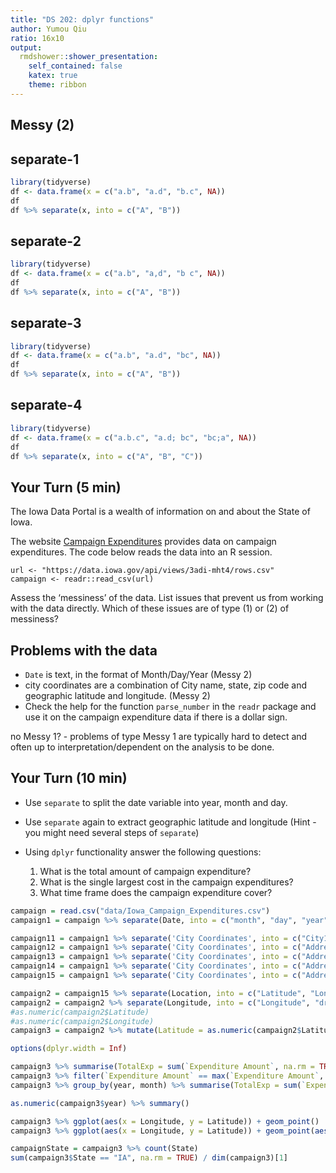 ```yaml
---
title: "DS 202: dplyr functions"
author: Yumou Qiu
ratio: 16x10
output:
  rmdshower::shower_presentation:
    self_contained: false
    katex: true
    theme: ribbon
---
```


## Messy (2)

## separate-1

```r
library(tidyverse)
df <- data.frame(x = c("a.b", "a.d", "b.c", NA))
df
df %>% separate(x, into = c("A", "B"))
```

## separate-2

```r
library(tidyverse)
df <- data.frame(x = c("a.b", "a,d", "b c", NA))
df
df %>% separate(x, into = c("A", "B"))
```

## separate-3

```r
library(tidyverse)
df <- data.frame(x = c("a.b", "a.d", "bc", NA))
df
df %>% separate(x, into = c("A", "B"))
```

## separate-4

```r
library(tidyverse)
df <- data.frame(x = c("a.b.c", "a.d; bc", "bc;a", NA))
df
df %>% separate(x, into = c("A", "B", "C"))
```

## Your Turn (5 min)


The Iowa Data Portal is a wealth of information on and about the State of Iowa. 

The website 
[Campaign Expenditures](https://data.iowa.gov/Government/Campaign-Expenditures/3adi-mht4/data) provides data on campaign expenditures. The code below reads the data into an R session.


```
url <- "https://data.iowa.gov/api/views/3adi-mht4/rows.csv"
campaign <- readr::read_csv(url)
```

Assess the 'messiness' of the data. List issues that prevent us from working with the data directly. Which of these issues are of type (1) or (2) of messiness?

## Problems with the data

- `Date` is text, in the format of Month/Day/Year (Messy 2)
- city coordinates are a combination of City name, state, zip code and geographic latitude and longitude. (Messy 2)
<!--- - expenditure amount is a textual expression, not a number (Messy different) --->
- Check the help for the function `parse_number` in the `readr` package and use it on the campaign expenditure data if there is a dollar sign.

no Messy 1? - problems of type Messy 1 are typically hard to detect and often up to interpretation/dependent on the analysis to be done.


## Your Turn (10 min)

- Use `separate` to split the date variable into year, month and day.
- Use `separate` again to extract geographic latitude and longitude (Hint - you might need several steps of `separate`)
- Using `dplyr` functionality answer the following questions:

  1. What is the total amount of campaign expenditure?
  2. What is the single largest cost in the campaign expenditures?
  3. What time frame does the campaign expenditure cover?

```r
campaign = read.csv("data/Iowa_Campaign_Expenditures.csv")
campaign1 = campaign %>% separate(Date, into = c("month", "day", "year"))

campaign11 = campaign1 %>% separate('City Coordinates', into = c("City1", "State1", "Zip1", "Latitude", "Longitude"))
campaign12 = campaign1 %>% separate('City Coordinates', into = c("Address", "Location"), sep = "(")
campaign13 = campaign1 %>% separate('City Coordinates', into = c("Address", "Location"), sep = "\n")
campaign14 = campaign1 %>% separate('City Coordinates', into = c("Address", "Location"), sep = "\\(")
campaign15 = campaign1 %>% separate('City Coordinates', into = c("Address", "Location"), sep = "\n\\(")

campaign2 = campaign15 %>% separate(Location, into = c("Latitude", "Longitude"), sep = ",") %>% select(-Address)
campaign2 = campaign2 %>% separate(Longitude, into = c("Longitude", "drop"), sep = "\\)") %>% select(-drop)
#as.numeric(campaign2$Latitude)
#as.numeric(campaign2$Longitude)
campaign3 = campaign2 %>% mutate(Latitude = as.numeric(campaign2$Latitude), Longitude = as.numeric(campaign2$Longitude))

options(dplyr.width = Inf)

campaign3 %>% summarise(TotalExp = sum(`Expenditure Amount`, na.rm = TRUE), MaxExp = max(`Expenditure Amount`, na.rm = TRUE))
campaign3 %>% filter(`Expenditure Amount` == max(`Expenditure Amount`, na.rm = TRUE))
campaign3 %>% group_by(year, month) %>% summarise(TotalExp = sum(`Expenditure Amount`, na.rm = TRUE), MaxExp = max(`Expenditure Amount`, na.rm = TRUE))

as.numeric(campaign3$year) %>% summary()

campaign3 %>% ggplot(aes(x = Longitude, y = Latitude)) + geom_point()
campaign3 %>% ggplot(aes(x = Longitude, y = Latitude)) + geom_point(aes(color = log(`Expenditure Amount`)))

campaignState = campaign3 %>% count(State)
sum(campaign3$State == "IA", na.rm = TRUE) / dim(campaign3)[1]
```
